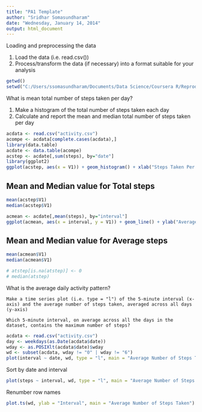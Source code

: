 ```yaml
---
title: "PA1 Template"
author: "Sridhar Somasundharam"
date: "Wednesday, January 14, 2014"
output: html_document
---
```

Loading and preprocessing the data

1. Load the data (i.e. read.csv())
2. Process/transform the data (if necessary) into a format suitable for your analysis

```r
getwd()
setwd("C:/Users/ssomasundharam/Documents/Data Science/Coursera R/Reproducible Research")
```

What is mean total number of steps taken per day?

1. Make a histogram of the total number of steps taken each day
2. Calculate and report the mean and median total number of steps taken per day

```r

acdata <- read.csv("activity.csv")
acompe <- acdata[complete.cases(acdata),]
library(data.table)
acdate <- data.table(acompe)
acstep <- acdate[,sum(steps), by="date"]
library(ggplot2)
ggplot(acstep, aes(x = V1)) + geom_histogram() + xlab("Steps Taken Per Day")
```

## Mean and Median value for Total steps

```r
mean(acstep$V1)
median(acstep$V1)

```

```r

acmean <- acdate[,mean(steps), by="interval"]
ggplot(acmean, aes(x = interval, y = V1)) + geom_line() + ylab("Average Steps")

```

## Mean and Median value for Average steps

```r
mean(acmean$V1)
median(acmean$V1)

```

```r

# atstep[is.na(atstep)] <- 0
# median(atstep)

```

What is the average daily activity pattern?

    Make a time series plot (i.e. type = "l") of the 5-minute interval (x-axis) and the average number of steps taken, averaged across all days (y-axis)

    Which 5-minute interval, on average across all the days in the dataset, contains the maximum number of steps?

```r

acdata <- read.csv("activity.csv")
day <- weekdays(as.Date(acdata$date))
wday <- as.POSIXlt(acdata$date)$wday
wd <- subset(acdata, wday != "0" | wday != "6")
plot(interval ~ date, wd, type = "l", main = "Average Number of Steps Taken")

```

Sort by date and interval

```r

plot(steps ~ interval, wd, type = "l", main = "Average Number of Steps Taken")

```

Renumber row names
```r

plot.ts(wd, ylab = "Interval", main = "Average Number of Steps Taken")

```
